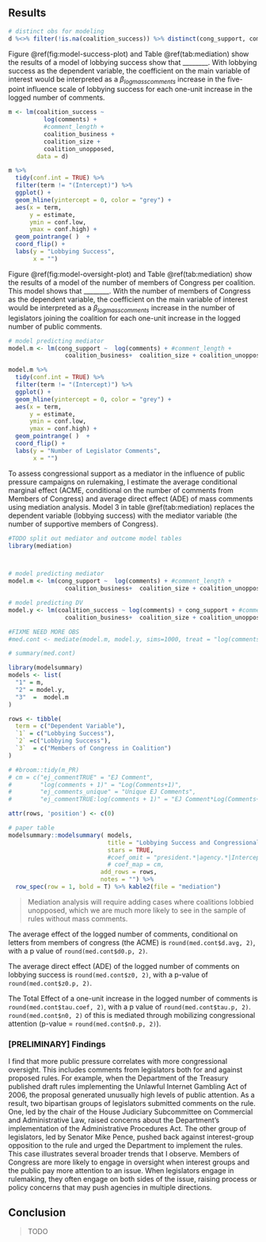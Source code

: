 ## Results {#influence-results}

```r
# distinct obs for modeling
d %<>% filter(!is.na(coalition_success)) %>% distinct(cong_support, comments, coalition_business, coalition_size,coalition_unopposed,coalition_success) %>% mutate_all(as.numeric)
```


Figure \@ref(fig:model-success-plot) and Table \@ref(tab:mediation) show the results of a model of lobbying success show that ________. With lobbying success as the dependent variable, the coefficient on the main variable of interest would be interpreted as a $\beta_{logmasscomments}$ increase in the five-point influence scale of lobbying success for each one-unit increase in the logged number of comments.

```r
m <- lm(coalition_success ~ 
          log(comments) + 
          #comment_length + 
          coalition_business +  
          coalition_size + 
          coalition_unopposed, 
        data = d) 
```


```r
m %>%
  tidy(conf.int = TRUE) %>% 
  filter(term != "(Intercept)") %>% 
  ggplot() + 
  geom_hline(yintercept = 0, color = "grey") + 
  aes(x = term, 
      y = estimate, 
      ymin = conf.low, 
      ymax = conf.high) + 
  geom_pointrange( )  + 
  coord_flip() +
  labs(y = "Lobbying Success", 
       x = "") 
```


Figure \@ref(fig:model-oversight-plot) and Table \@ref(tab:mediation) show the results of a model of the number of members of Congress per coalition. This model shows that ________. With the number of members of Congress as the dependent variable, the coefficient on the main variable of interest would be interpreted as a $\beta_{logmasscomments}$ increase in the number of legislators joining the coalition for each one-unit increase in the logged number of public comments.

```r
# model predicting mediator
model.m <- lm(cong_support ~  log(comments) + #comment_length +
                coalition_business+  coalition_size + coalition_unopposed, data = d) 
```


```r
model.m %>%
  tidy(conf.int = TRUE) %>% 
  filter(term != "(Intercept)") %>% 
  ggplot() + 
  geom_hline(yintercept = 0, color = "grey") + 
  aes(x = term, 
      y = estimate, 
      ymin = conf.low, 
      ymax = conf.high) + 
  geom_pointrange( )  + 
  coord_flip() +
  labs(y = "Number of Legislator Comments", 
       x = "") 
```

To assess congressional support as a mediator in the influence of public pressure campaigns on rulemaking, I estimate the average conditional marginal effect (ACME, conditional on the number of comments from Members of Congress) and average direct effect (ADE) of mass comments using mediation analysis. Model 3 in table \@ref(tab:mediation) replaces the dependent variable (lobbying success) with the mediator variable (the number of supportive members of Congress). 

```r
#TODO split out mediator and outcome model tables
library(mediation)



# model predicting mediator
model.m <- lm(cong_support ~  log(comments) + #comment_length +
                coalition_business+  coalition_size + coalition_unopposed, data = d) 

# model predicting DV
model.y <- lm(coalition_success ~ log(comments) + cong_support + #comment_length + 
                coalition_business+  coalition_size + coalition_unopposed, data = d %>% mutate_all(as.numeric)) 

#FIXME NEED MORE OBS
#med.cont <- mediate(model.m, model.y, sims=1000, treat = "log(comments)", mediator = "cong_support")

# summary(med.cont)

library(modelsummary)
models <- list(
  "1" = m,
  "2" = model.y,
  "3"  =  model.m
)

rows <- tibble(
  term = c("Dependent Variable"),
  `1` = c("Lobbying Success"), 
  `2` =c("Lobbying Success"), 
  `3`  = c("Members of Congress in Coalition")
)

# #broom::tidy(m_PR)
# cm = c("ej_commentTRUE" = "EJ Comment",
#        "log(comments + 1)" = "Log(Comments+1)",
#        "ej_comments_unique" = "Unique EJ Comments",
#        "ej_commentTRUE:log(comments + 1)" = "EJ Comment*Log(Comments+1)")

attr(rows, 'position') <- c(0)

# paper table
modelsummary::modelsummary( models,
                            title = "Lobbying Success and Congressional Support",
                            stars = TRUE,
                            #coef_omit = "president.*|agency.*|Intercept",
                            # coef_map = cm,
                          add_rows = rows,
                          notes = "") %>%
  row_spec(row = 1, bold = T) %>% kable2(file = "mediation")
```

> Mediation analysis will require adding cases where coalitions lobbied unopposed, which we are much more likely to see in the sample of rules without mass comments.



The average effect of the logged number of comments, conditional on letters from members of congress (the ACME) is ` round(med.cont$d.avg, 2)`, with a p value of ` round(med.cont$d0.p, 2)`.

The average direct effect (ADE) of the logged number of comments on lobbying success is ` round(med.cont$z0, 2)`, with a p-value of ` round(med.cont$z0.p, 2)`.

The Total Effect of a one-unit increase in the logged number of comments is ` round(med.cont$tau.coef, 2)`, with a p value of ` round(med.cont$tau.p, 2)`. ` round(med.cont$n0, 2)` of this is mediated through mobilizing congressional attention (p-value = ` round(med.cont$n0.p, 2)`).



### [PRELIMINARY] Findings

I find that more public pressure correlates with more congressional oversight. This includes comments from legislators both for and against proposed rules. For example, when the Department of the Treasury published draft rules implementing the Unlawful Internet Gambling Act of 2006, the proposal generated unusually high levels of public attention. As a result, two bipartisan groups of legislators submitted comments on the rule. One, led by the chair of the House Judiciary Subcommittee on Commercial and Administrative Law, raised concerns about the Department's implementation of the Administrative Procedures Act. The other group of legislators, led by Senator Mike Pence, pushed back against interest-group opposition to the rule and urged the Department to implement the rules. This case illustrates several broader trends that I observe. Members of Congress are more likely to engage in oversight when interest groups and the public pay more attention to an issue. When legislators engage in rulemaking, they often engage on both sides of the issue, raising process or policy concerns that may push agencies in multiple directions.




## Conclusion

> TODO
